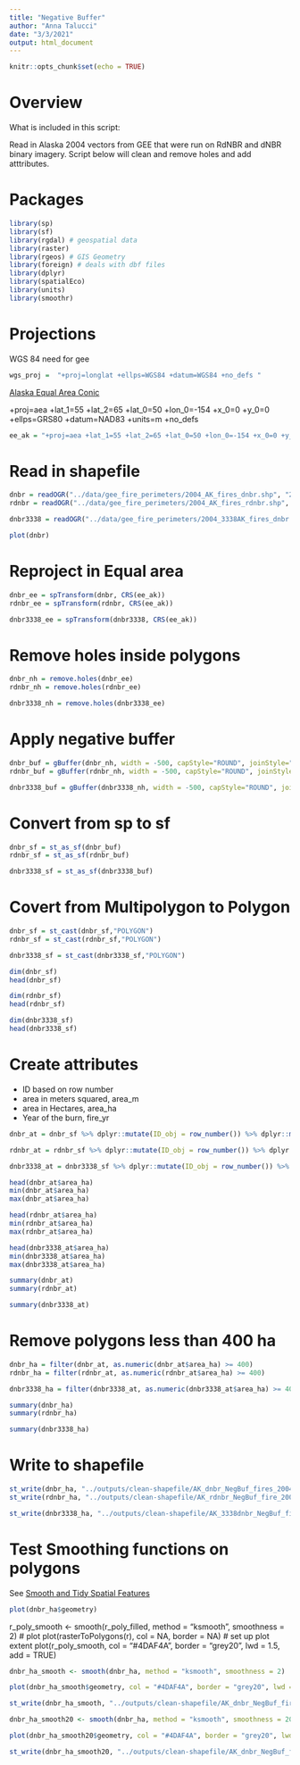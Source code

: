 ```yaml
---
title: "Negative Buffer"
author: "Anna Talucci"
date: "3/3/2021"
output: html_document
---
```


```r
knitr::opts_chunk$set(echo = TRUE)
```
# Overview

What is included in this script:

Read in Alaska 2004 vectors from GEE that were run on RdNBR and dNBR binary imagery. Script below will clean and remove holes and add atttributes.


# Packages

```r
library(sp)
library(sf)
library(rgdal) # geospatial data
library(raster)
library(rgeos) # GIS Geometry
library(foreign) # deals with dbf files
library(dplyr)
library(spatialEco)
library(units)
library(smoothr)
```




# Projections

WGS 84 need for gee
```r
wgs_proj =  "+proj=longlat +ellps=WGS84 +datum=WGS84 +no_defs "

```


[Alaska Equal Area Conic](https://spatialreference.org/ref/esri/102006/)

+proj=aea +lat_1=55 +lat_2=65 +lat_0=50 +lon_0=-154 +x_0=0 +y_0=0 +ellps=GRS80 +datum=NAD83 +units=m +no_defs

```r
ee_ak = "+proj=aea +lat_1=55 +lat_2=65 +lat_0=50 +lon_0=-154 +x_0=0 +y_0=0 +ellps=GRS80 +datum=NAD83 +units=m +no_defs"
```


# Read in shapefile

```r
dnbr = readOGR("../data/gee_fire_perimeters/2004_AK_fires_dnbr.shp", "2004_AK_fires_dnbr")
rdnbr = readOGR("../data/gee_fire_perimeters/2004_AK_fires_rdnbr.shp", "2004_AK_fires_rdnbr")
```
```r
dnbr3338 = readOGR("../data/gee_fire_perimeters/2004_3338AK_fires_dnbr.shp", "2004_3338AK_fires_dnbr")
```

```r
plot(dnbr)
```

# Reproject in Equal area

```r
dnbr_ee = spTransform(dnbr, CRS(ee_ak))
rdnbr_ee = spTransform(rdnbr, CRS(ee_ak))
```

```r
dnbr3338_ee = spTransform(dnbr3338, CRS(ee_ak))
```

# Remove holes inside polygons
```r
dnbr_nh = remove.holes(dnbr_ee)
rdnbr_nh = remove.holes(rdnbr_ee)
```
```r
dnbr3338_nh = remove.holes(dnbr3338_ee)
```
# Apply negative buffer

```r
dnbr_buf = gBuffer(dnbr_nh, width = -500, capStyle="ROUND", joinStyle="ROUND")
rdnbr_buf = gBuffer(rdnbr_nh, width = -500, capStyle="ROUND", joinStyle="ROUND")

```

```r
dnbr3338_buf = gBuffer(dnbr3338_nh, width = -500, capStyle="ROUND", joinStyle="ROUND")

```


# Convert from sp to sf
```r
dnbr_sf = st_as_sf(dnbr_buf)
rdnbr_sf = st_as_sf(rdnbr_buf)
```

```r
dnbr3338_sf = st_as_sf(dnbr3338_buf)
```
# Covert from Multipolygon to Polygon

```r
dnbr_sf = st_cast(dnbr_sf,"POLYGON")
rdnbr_sf = st_cast(rdnbr_sf,"POLYGON")
```

```r
dnbr3338_sf = st_cast(dnbr3338_sf,"POLYGON")
```

```r
dim(dnbr_sf)
head(dnbr_sf)
```

```r
dim(rdnbr_sf)
head(rdnbr_sf)
```

```r
dim(dnbr3338_sf)
head(dnbr3338_sf)
```
# Create attributes
- ID based on row number
- area in meters squared, area_m
- area in Hectares, area_ha
- Year of the burn, fire_yr

```r
dnbr_at = dnbr_sf %>% dplyr::mutate(ID_obj = row_number()) %>% dplyr::mutate(area_m = round(st_area(dnbr_sf),1)) %>% dplyr::mutate(area_ha = round(area_m*0.0001, 1)) %>% dplyr::mutate(fire_yr = 2004) %>% dplyr::mutate(index = "dnbr") 

rdnbr_at = rdnbr_sf %>% dplyr::mutate(ID_obj = row_number()) %>% dplyr::mutate(area_m = round(st_area(rdnbr_sf),1)) %>% dplyr::mutate(area_ha = round(area_m*0.0001, 1)) %>% dplyr::mutate(fire_yr = 2004) %>% dplyr::mutate(index = "rdnbr") 
```

```r
dnbr3338_at = dnbr3338_sf %>% dplyr::mutate(ID_obj = row_number()) %>% dplyr::mutate(area_m = round(st_area(dnbr3338_sf),1)) %>% dplyr::mutate(area_ha = round(area_m*0.0001, 1)) %>% dplyr::mutate(fire_yr = 2004) %>% dplyr::mutate(index = "dnbr") 
```

```r
head(dnbr_at$area_ha)
min(dnbr_at$area_ha)
max(dnbr_at$area_ha)
```

```r
head(rdnbr_at$area_ha)
min(rdnbr_at$area_ha)
max(rdnbr_at$area_ha)
```

```r
head(dnbr3338_at$area_ha)
min(dnbr3338_at$area_ha)
max(dnbr3338_at$area_ha)
```

```r
summary(dnbr_at)
summary(rdnbr_at)
```

```r
summary(dnbr3338_at)
```

# Remove polygons less than 400 ha
```r
dnbr_ha = filter(dnbr_at, as.numeric(dnbr_at$area_ha) >= 400)
rdnbr_ha = filter(rdnbr_at, as.numeric(rdnbr_at$area_ha) >= 400)
```

```r
dnbr3338_ha = filter(dnbr3338_at, as.numeric(dnbr3338_at$area_ha) >= 400)
```

```r
summary(dnbr_ha)
summary(rdnbr_ha)
```

```r
summary(dnbr3338_ha)
```
# Write to shapefile

```r
st_write(dnbr_ha, "../outputs/clean-shapefile/AK_dnbr_NegBuf_fires_2004.shp", driver="ESRI Shapefile") 
st_write(rdnbr_ha, "../outputs/clean-shapefile/AK_rdnbr_NegBuf_fire_2004.shp", driver="ESRI Shapefile")  
```

```r
st_write(dnbr3338_ha, "../outputs/clean-shapefile/AK_3338dnbr_NegBuf_fires_2004.shp", driver="ESRI Shapefile") 
```

# Test Smoothing functions on polygons

See [Smooth and Tidy Spatial Features](https://cran.r-project.org/web/packages/smoothr/vignettes/smoothr.html)


```r
plot(dnbr_ha$geometry)
```

r_poly_smooth <- smooth(r_poly_filled, method = "ksmooth", smoothness = 2)
# plot
plot(rasterToPolygons(r), col = NA, border = NA) # set up plot extent
plot(r_poly_smooth, col = "#4DAF4A", border = "grey20", lwd = 1.5, add = TRUE)

```r
dnbr_ha_smooth <- smooth(dnbr_ha, method = "ksmooth", smoothness = 2)
```

```r
plot(dnbr_ha_smooth$geometry, col = "#4DAF4A", border = "grey20", lwd = 1.5)
```

```r
st_write(dnbr_ha_smooth, "../outputs/clean-shapefile/AK_dnbr_NegBuf_fires_2004_smooth.shp", driver="ESRI Shapefile")  
```

```r
dnbr_ha_smooth20 <- smooth(dnbr_ha, method = "ksmooth", smoothness = 20)
```

```r
plot(dnbr_ha_smooth20$geometry, col = "#4DAF4A", border = "grey20", lwd = 1.5)
```

```r
st_write(dnbr_ha_smooth20, "../outputs/clean-shapefile/AK_dnbr_NegBuf_fires_2004_smooth20.shp", driver="ESRI Shapefile")  
```
